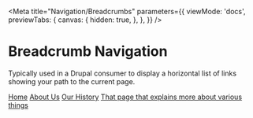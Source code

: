 
<Meta
  title="Navigation/Breadcrumbs"
  parameters={{
    viewMode: 'docs',
    previewTabs: {
      canvas: {
        hidden: true,
      },
    },
  }}
/>

# Breadcrumb Navigation

Typically used in a Drupal consumer to display a horizontal list of links showing your path to the current page.

<Canvas>
  <outline-breadcrumbs>
    <div class="breadbox">
      <nav class="breadcrumb container-12">
        <span>
          <a href="#">Home</a>
        </span>
        <span>
          <a href="#">About Us</a>
        </span>
        <span>
          <a href="#">Our History</a>
        </span>
        <span class="last">
          <a href="#" class="active">
            That page that explains more about various things
          </a>
        </span>
      </nav>
    </div>
  </outline-breadcrumbs>
</Canvas>
